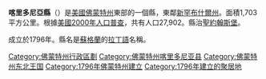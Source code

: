 <!--[[File:Map_of_Vermont_highlighting_Caledonia_County.svg|175px]]-->
{{Infobox U.S. County |
 en county  = Caledonia County|
 en state = Vermont |
 county  = 喀里多尼亞縣|
 state = 佛蒙特州 |
 seal =  |
 map = Map of Vermont highlighting Caledonia County.svg |
 map size = 100|
 founded = 1796|
 seat = [[聖約翰斯堡_(佛蒙特州)|聖約翰斯堡]] | 
 area = 1,703 km² (658 mi²) |
 area water = 18 km² (7 mi²) |
 area percentage = 1.06% |
 census yr = 2000|
 pop = 29,702 |
 density = 18|
 web =  |
|}}
'''喀里多尼亞縣'''（{{lang-en|Caledonia County}}）是[[美國|美國]][[佛蒙特州|佛蒙特州]]東部的一個縣，東鄰[[新罕布什爾州|新罕布什爾州]]。面積1,703平方公里。根據[[美國2000年人口普查|美國2000年人口普查]]，共有人口27,902。縣治[[聖約翰斯堡_(佛蒙特州)|聖約翰斯堡]]。

成立於1796年。縣名是[[蘇格蘭|蘇格蘭]]的[[拉丁語|拉丁語]]名稱。

{{Authority control}}

{{DEFAULTSORT:Caledonia County}}
[[Category:佛蒙特州行政區劃|Category:佛蒙特州行政區劃]]
[[Category:佛蒙特州喀里多尼亚县|Category:佛蒙特州喀里多尼亚县]]
[[Category:佛蒙特州东北王国|Category:佛蒙特州东北王国]]
[[Category:1796年佛蒙特州建立|Category:1796年佛蒙特州建立]]
[[Category:1796年建立的聚居地|Category:1796年建立的聚居地]]

{{Vermont-geo-stub}}